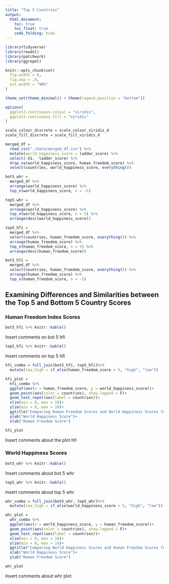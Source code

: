 ```yaml
---
title: "Top 5 Countries"
output:
  html_document:
    toc: true
    toc_float: true
    code_folding: hide
---
```


```r
library(tidyverse)
library(readxl)
library(patchwork)
library(ggrepel)

knitr::opts_chunk$set(
  fig.width = 6,
  fig.asp = .6,
  out.width = "90%"
)

theme_set(theme_minimal() + theme(legend.position = "bottom"))

options(
  ggplot2.continuous.colour = "viridis",
  ggplot2.continuous.fill = "viridis"
)

scale_colour_discrete = scale_colour_viridis_d
scale_fill_discrete = scale_fill_viridis_d
```

```r
merged_df = 
  read_csv("./data/merged_df.csv") %>% 
  mutate(world_happiness_score = ladder_score) %>% 
  select(-X1, -ladder_score) %>% 
  drop_na(world_happiness_score, human_freedom_score) %>% 
  select(countries, world_happiness_score, everything())
```

```r
bot5_whr = 
  merged_df %>% 
  arrange(world_happiness_score) %>% 
  top_n(world_happiness_score, n = -5)
```

```r
top5_whr = 
  merged_df %>% 
  arrange(world_happiness_score) %>% 
  top_n(world_happiness_score, n = 5) %>% 
  arrange(desc(world_happiness_score))

```

```r
top5_hfi = 
  merged_df %>% 
  select(countries, human_freedom_score, everything()) %>% 
  arrange(human_freedom_score) %>% 
  top_n(human_freedom_score, n = 5) %>% 
  arrange(desc(human_freedom_score))
```

```r
bot5_hfi = 
  merged_df %>% 
  select(countries, human_freedom_score, everything()) %>%
  arrange(human_freedom_score) %>% 
  top_n(human_freedom_score, n = -5)
```

## Examining Differences and Similarities between the Top 5 and Bottom 5 Country Scores {.tabset}


### Human Freedom Index Scores


```r
bot5_hfi %>% knitr::kable()
```

Insert comments on bot 5 hfi

```r
top5_hfi %>% knitr::kable()
```

Insert comments on top 5 hfi



```r
hfi_combo = full_join(bot5_hfi, top5_hfi)%>% 
  mutate(low_high = if_else(human_freedom_score > 5, "high", "low"))

hfi_plot = 
  hfi_combo %>% 
  ggplot(aes(x = human_freedom_score, y = world_happiness_score))+
  geom_point(aes(color = countries), show.legend = F)+
  geom_text_repel(aes(label = countries))+
  xlim(min = 0, max = 10)+
  ylim(min = 0, max = 10)+  
  ggtitle("Comparing Human Freedom Scores and World Happiness Scores for Top 5 and Bottom 5 Human Freedom Scores")+
  ylab("World Happiness Score")+
  xlab("Human Freedom Score")

hfi_plot
```

Insert comments about the plot hfi

### World Happiness Scores

```r
bot5_whr %>% knitr::kable()
```

Insert comments about bot 5 whr

```r
top5_whr %>% knitr::kable()
```

Insert comments about top 5 whr

```r
whr_combo = full_join(bot5_whr, top5_whr)%>% 
  mutate(low_high = if_else(world_happiness_score > 5, "high", "low"))

whr_plot = 
  whr_combo %>% 
  ggplot(aes(x = world_happiness_score, y = human_freedom_score))+
  geom_point(aes(color = countries), show.legend = F)+
  geom_text_repel(aes(label = countries))+
  xlim(min = 0, max = 10)+
  ylim(min = 0, max = 10)+
  ggtitle("Comparing World Happiness Scores and Human Freedom Scores for Top 5 and Bottom 5 Happiness Scores")+
  xlab("World Happiness Score")+
  ylab("Human Freedom Score")

whr_plot
```

Insert comments about whr plot
